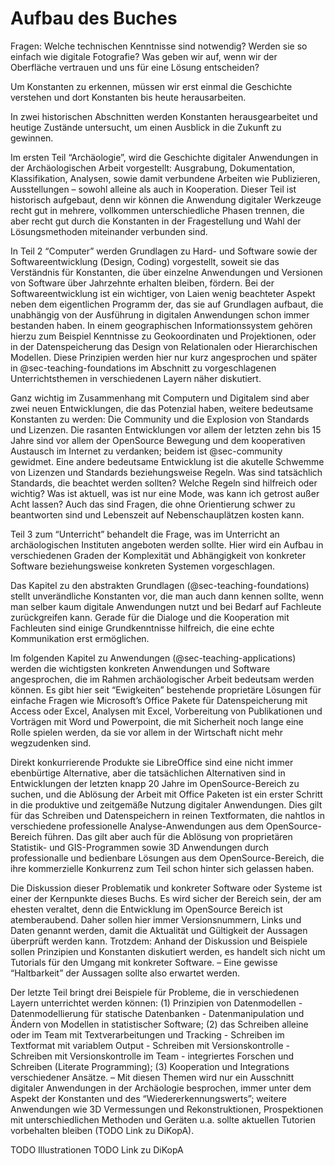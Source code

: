 # Aufbau des Buches {#sec-bookstruct}

Fragen: Welche technischen Kenntnisse sind notwendig? Werden sie so einfach wie digitale Fotografie? Was geben wir auf, wenn wir der Oberfläche vertrauen und uns für eine Lösung entscheiden?

Um Konstanten zu erkennen, müssen wir erst einmal die Geschichte verstehen und dort Konstanten bis heute herausarbeiten. 

In zwei historischen Abschnitten werden Konstanten herausgearbeitet und heutige Zustände untersucht, um einen Ausblick in die Zukunft zu gewinnen. 

Im ersten Teil "Archäologie", wird die Geschichte digitaler Anwendungen in der Archäologischen Arbeit vorgestellt: Ausgrabung, Dokumentation, Klassifikation, Analysen, sowie damit verbundene Arbeiten wie Publizieren, Ausstellungen -- sowohl alleine als auch in Kooperation. Dieser Teil ist historisch aufgebaut, denn wir können die Anwendung digitaler Werkzeuge recht gut in mehrere, vollkommen unterschiedliche Phasen trennen, die aber recht gut durch die Konstanten in der Fragestellung und Wahl der Lösungsmethoden miteinander verbunden sind. 

In Teil 2 "Computer" werden Grundlagen zu Hard- und Software sowie der Softwareentwicklung (Design, Coding) vorgestellt, soweit sie das Verständnis für Konstanten, die über einzelne Anwendungen und Versionen von Software über Jahrzehnte erhalten bleiben, fördern. Bei der Softwareentwicklung ist ein wichtiger, von Laien wenig beachteter Aspekt neben dem eigentlichen Programm der, das sie auf Grundlagen aufbaut, die unabhängig von der Ausführung in digitalen Anwendungen schon immer bestanden haben. In einem geographischen Informationssystem gehören hierzu zum Beispiel Kenntnisse zu Geokoordinaten und Projektionen, oder in der Datenspeicherung das Design von Relationalen oder Hierarchischen Modellen. Diese Prinzipien werden hier nur kurz angesprochen und später in  @sec-teaching-foundations im Abschnitt zu vorgeschlagenen Unterrichtsthemen in verschiedenen Layern näher diskutiert. 

Ganz wichtig im Zusammenhang mit Computern und Digitalem sind aber zwei neuen Entwicklungen, die das Potenzial haben, weitere bedeutsame Konstanten zu werden: Die Community und die Explosion von Standards und Lizenzen. Die rasanten Entwicklungen vor allem der letzten zehn bis 15 Jahre sind vor allem der OpenSource Bewegung und dem kooperativen Austausch im Internet zu verdanken; beidem ist @sec-community gewidmet. Eine andere bedeutsame Entwicklung ist die akutelle Schwemme von Lizenzen und Standards beziehungsweise Regeln. Was sind tatsächlich Standards, die beachtet werden sollten? Welche Regeln sind hilfreich oder wichtig? Was ist aktuell, was ist nur eine Mode, was kann ich getrost außer Acht lassen? Auch das sind Fragen, die ohne Orientierung schwer zu beantworten sind und Lebenszeit auf Nebenschauplätzen kosten kann. 

Teil 3 zum "Unterricht" behandelt die Frage, was im Unterricht an archäologischen Instituten angeboten werden sollte. Hier wird ein Aufbau in verschiedenen Graden der Komplexität und Abhängigkeit von konkreter Software beziehungsweise konkreten Systemen vorgeschlagen. 

Das Kapitel zu den abstrakten Grundlagen (@sec-teaching-foundations) stellt unverändliche Konstanten vor, die man auch dann kennen sollte, wenn man selber kaum digitale Anwendungen nutzt und bei Bedarf auf Fachleute zurückgreifen kann. Gerade für die Dialoge und die Kooperation mit Fachleuten sind einige Grundkenntnisse hilfreich, die eine echte Kommunikation erst ermöglichen. 

Im folgenden Kapitel zu Anwendungen (@sec-teaching-applications) werden die wichtigsten konkreten Anwendungen und Software angesprochen, die im Rahmen archäologischer Arbeit bedeutsam werden können. Es gibt hier seit "Ewigkeiten" bestehende proprietäre Lösungen für einfache Fragen wie Microsoft's Office Pakete für Datenspeicherung mit Access oder Excel, Analysen mit Excel, Vorbereitung von Publikationen und Vorträgen mit Word und Powerpoint, die mit Sicherheit noch lange eine Rolle spielen werden, da sie vor allem in der Wirtschaft nicht mehr wegzudenken sind. 

Direkt konkurrierende Produkte sie LibreOffice sind eine nicht immer ebenbürtige Alternative, aber die tatsächlichen Alternativen sind in Entwicklungen der letzten knapp 20 Jahre im OpenSource-Bereich zu suchen, und die Ablösung der Arbeit mit Office Paketen ist ein erster Schritt in die produktive und zeitgemäße Nutzung digitaler Anwendungen. Dies gilt für das Schreiben und Datenspeichern in reinen Textformaten, die nahtlos in verschiedene professionelle Analyse-Anwendungen aus dem OpenSource-Bereich führen. Das gilt aber auch für die Ablösung von proprietären Statistik- und GIS-Programmen sowie 3D Anwendungen durch professionalle und bedienbare Lösungen aus dem OpenSource-Bereich, die ihre kommerzielle Konkurrenz zum Teil schon hinter sich gelassen haben. 

Die Diskussion dieser Problematik und konkreter Software oder Systeme ist einer der Kernpunkte dieses Buchs. Es wird sicher der Bereich sein, der am ehesten veraltet, denn die Entwicklung im OpenSource Bereich ist atemberaubend. Daher sollen hier immer Versionsnummern, Links und Daten genannt werden, damit die Aktualität und Gültigkeit der Aussagen überprüft werden kann. Trotzdem: Anhand der Diskussion und Beispiele sollen Prinzipien und Konstanten diskutiert werden, es handelt sich nicht um Tutorials für den Umgang mit konkreter Software. -- Eine gewisse "Haltbarkeit" der Aussagen sollte also erwartet werden. 

Der letzte Teil bringt drei Beispiele für Probleme, die in verschiedenen Layern unterrichtet werden können: (1) Prinzipien von Datenmodellen - Datenmodellierung für statische Datenbanken - Datenmanipulation und Ändern von Modellen in statistischer Software; (2) das Schreiben alleine oder im Team mit Textverarbeitungen und Tracking - Schreiben im Textformat mit variablem Output - Schreiben mit Versionskontrolle - Schreiben mit Versionskontrolle im Team - integriertes Forschen und Schreiben (Literate Programming); (3) Kooperation und Integrations verschiedener Ansätze. -- Mit diesen Themen wird nur ein Ausschnitt digitaler Anwendungen in der Archäologie besprochen, immer unter dem Aspekt der Konstanten und des "Wiedererkennungswerts"; weitere Anwendungen wie 3D Vermessungen und Rekonstruktionen, Prospektionen mit unterschiedlichen Methoden und Geräten u.a. sollte aktuellen Tutorien vorbehalten bleiben (TODO Link zu DiKopA). 


TODO Illustrationen
TODO Link zu DiKopA